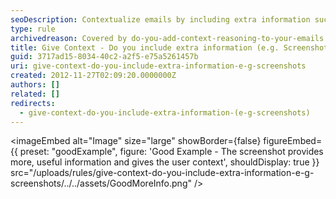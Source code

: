 ```yaml
---
seoDescription: Contextualize emails by including extra information such as screenshots to provide users with more useful details.
type: rule
archivedreason: Covered by do-you-add-context-reasoning-to-your-emails
title: Give Context - Do you include extra information (e.g. Screenshots)?
guid: 3717ad15-8034-40c2-a2f5-e75a5261457b
uri: give-context-do-you-include-extra-information-e-g-screenshots
created: 2012-11-27T02:09:20.0000000Z
authors: []
related: []
redirects:
  - give-context-do-you-include-extra-information-(e-g-screenshots)
---
```


<imageEmbed
  alt="Image"
  size="large"
  showBorder={false}
  figureEmbed={{
    preset: "goodExample",
    figure: 'Good Example - The screenshot provides more, useful information and gives the user context',
    shouldDisplay: true
  }}
  src="/uploads/rules/give-context-do-you-include-extra-information-e-g-screenshots/../../assets/GoodMoreInfo.png"
/>
